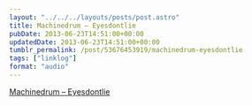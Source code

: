 ```yaml
---
layout: "../../../layouts/posts/post.astro"
title: Machinedrum – Eyesdontlie
pubDate: 2013-06-23T14:51:00+00:00
updatedDate: 2013-06-23T14:51:00+00:00
tumblr_permalink: /post/53676453919/machinedrum-eyesdontlie
tags: ["linklog"]
format: "audio"
---
```


[Machinedrum &#8211; Eyesdontlie][1]

[1]: https://soundcloud.com/ninja-tune/machinedrum-eyesdontlie
